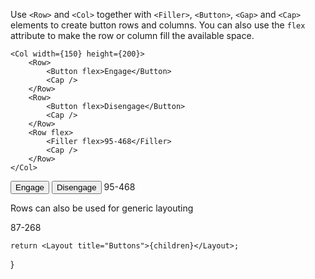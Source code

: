
Use `<Row>` and `<Col>` together with `<Filler>`, `<Button>`, `<Gap>` and `<Cap>` elements to create button rows and columns. You can also use the `flex` attribute to make the row or column fill the available space.

```
<Col width={150} height={200}>
    <Row>
        <Button flex>Engage</Button>
        <Cap />
    </Row>
    <Row>
        <Button flex>Disengage</Button>
        <Cap />
    </Row>
    <Row flex>
        <Filler flex>95-468</Filler>
        <Cap />
    </Row>
</Col>
```

<Col width={150} height={200}>
    <Row>
        <Button flex>Engage</Button>
        <Cap />
    </Row>
    <Row>
        <Button flex>Disengage</Button>
        <Cap />
    </Row>
    <Row flex>
        <Filler flex>95-468</Filler>
        <Cap />
    </Row>
</Col>

Rows can also be used for generic layouting

<Row className="lcars-gray" height="10">
    <Filler flex>87-268</Filler>
    <Filler flex></Filler>
</Row>

    return <Layout title="Buttons">{children}</Layout>;
}
